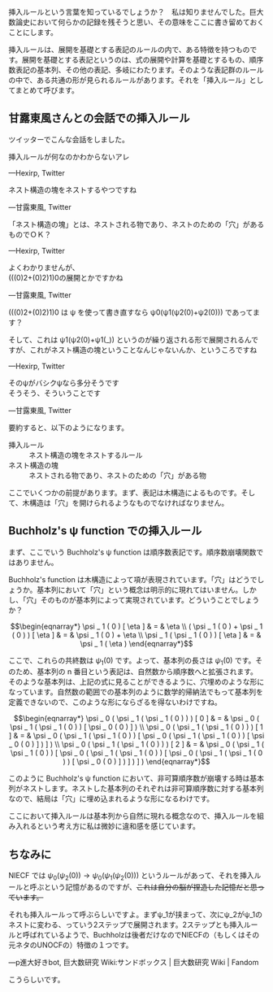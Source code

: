 挿入ルールという言葉を知っているでしょうか？　私は知りませんでした。巨大数論史において何らかの記録を残そうと思い、その意味をここに書き留めておくことにします。

挿入ルールは、展開を基礎とする表記のルールの内で、ある特徴を持つものです。展開を基礎とする表記というのは、式の展開や計算を基礎とするもの、順序数表記の基本列、その他の表記、多岐にわたります。そのような表記群のルールの中で、ある共通の形が見られるルールがあります。それを「挿入ルール」としてまとめて呼びます。

== 甘露東風さんとの会話での挿入ルール ==

ツイッターでこんな会話をしました。

<blockquote cite="https://twitter.com/hexirp_prixeh/status/1236976532184129536"><p>挿入ルールが何なのかわからないアレ</p><div class="footer">—Hexirp, <span class="cite">Twitter</span></div></blockquote>

<blockquote cite="https://twitter.com/kanrokoti/status/1236977349733699584"><p>ネスト構造の塊をネストするやつですね</p><div class="footer">—甘露東風, <span class="cite">Twitter</span></div></blockquote>

<blockquote cite="https://twitter.com/hexirp_prixeh/status/1236978033614942209"><p>「ネスト構造の塊」とは、ネストされる物であり、ネストのための「穴」があるものでＯＫ？</p><div class="footer">—Hexirp, <span class="cite">Twitter</span></div></blockquote>

<blockquote cite="https://twitter.com/kanrokoti/status/1236979447732916230"><p>よくわかりませんが、<br />(((0)2+(0)2)1)0の展開とかですかね</p><div class="footer">—甘露東風, <span class="cite">Twitter</span></div></blockquote>

<blockquote cite="https://twitter.com/hexirp_prixeh/status/1236981438022443009"><p>(((0)2+(0)2)1)0 は ψ を使って書き直すなら ψ0(ψ1(ψ2(0)+ψ2(0))) であってます？</p><p>そして、これは ψ1(ψ2(0)+ψ1(_)) というのが繰り返される形で展開されるんですが、これがネスト構造の塊ということなんじゃないんか、というころですね</p><div class="footer">—Hexirp, <span class="cite">Twitter</span></div></blockquote>

<blockquote cite="https://twitter.com/kanrokoti/status/1236982244142510080"><p>そのψがバシクψなら多分そうです<br />そうそう、そういうことです</p><div class="footer">—甘露東風, <span class="cite">Twitter</span></div></blockquote>

要約すると、以下のようになります。

; 挿入ルール
: ネスト構造の塊をネストするルール
; ネスト構造の塊
: ネストされる物であり、ネストのための「穴」がある物

ここでいくつかの前提があります。まず、表記は木構造によるものです。そして、木構造は「穴」を開けられるようなものでなければなりません。

== Buchholz's ψ function での挿入ルール ==

まず、ここでいう Buchholz's ψ function は順序数表記です。順序数崩壊関数ではありません。

Buchholz's function は木構造によって項が表現されています。「穴」はどうでしょうか。基本列において「穴」という概念は明示的に現れてはいません。しかし、「穴」そのものが基本列によって実現されています。どういうことでしょうか？

\[ \begin{eqnarray*} \psi _ 1 ( 0 ) [ \eta ] & = & \eta \\ ( \psi _ 1 ( 0 ) + \psi _ 1 ( 0 ) ) [ \eta ] & = & \psi _ 1 ( 0 ) + \eta \\ \psi _ 1 ( \psi _ 1 ( 0 ) ) [ \eta ] & = & \psi _ 1 ( \eta ) \end{eqnarray*} \]

ここで、これらの共終数は \( \psi _ 1 ( 0 ) \) です。よって、基本列の長さは \( \psi _ 1 ( 0 ) \) です。そのため、基本列の n 番目という表記は、自然数から順序数へと拡張されます。そのような基本列は、上記の式に見ることができるように、穴埋めのような形になっています。自然数の範囲での基本列のように数学的帰納法でもって基本列を定義できないので、このような形にならざるを得ないわけですね。

\[ \begin{eqnarray*} \psi _ 0 ( \psi _ 1 ( \psi _ 1 ( 0 ) ) ) [ 0 ] & = & \psi _ 0 ( \psi _ 1 ( \psi _ 1 ( 0 ) ) [ \psi _ 0 ( 0 ) ] ) \\ \psi _ 0 ( \psi _ 1 ( \psi _ 1 ( 0 ) ) ) [ 1 ] & = & \psi _ 0 ( \psi _ 1 ( \psi _ 1 ( 0 ) ) [ \psi _ 0 ( \psi _ 1 ( \psi _ 1 ( 0 ) ) [ \psi _ 0 ( 0 ) ] ) ] ) \\ \psi _ 0 ( \psi _ 1 ( \psi _ 1 ( 0 ) ) ) [ 2 ] & = & \psi _ 0 ( \psi _ 1 ( \psi _ 1 ( 0 ) ) [ \psi _ 0 ( \psi _ 1 ( \psi _ 1 ( 0 ) ) [ \psi _ 0 ( \psi _ 1 ( \psi _ 1 ( 0 ) ) [ \psi _ 0 ( 0 ) ] ) ] ) ] ) \end{eqnarray*} \]

このように Buchholz's ψ function において、非可算順序数が崩壊する時は基本列がネストします。ネストした基本列のそれぞれは非可算順序数に対する基本列なので、結局は「穴」に埋め込まれるような形になるわけです。

ここにおいて挿入ルールは基本列から自然に現れる概念なので、挿入ルールを組み入れるという考え方に私は微妙に違和感を感じています。

== ちなみに ==

NIECF では \( \psi _ 0 ( \psi _ 2 ( 0 ) ) \rightarrow \psi _ 0 ( \psi _ 1 ( \psi _ 2 ( 0 ) ) ) \) というルールがあって、それを挿入ルールと呼ぶという記憶があるのですが、<del>これは自分の脳が捏造した記憶だと思っています。</del>

<blockquote cite="https://googology.wikia.org/ja/wiki/%E5%B7%A8%E5%A4%A7%E6%95%B0%E7%A0%94%E7%A9%B6_Wiki:%E3%82%B5%E3%83%B3%E3%83%89%E3%83%9C%E3%83%83%E3%82%AF%E3%82%B9?diff=21941&oldid=21940"><p>それも挿入ルールって呼ぶらしいですよ。まずψ_1が挟まって、次にψ_2がψ_1のネストに変わる、っていう2ステップで展開されます。2ステップとも挿入ルールと呼ばれているようで、Buchholzは後者だけなのでNIECFの（もしくはその元ネタのUNOCFの）特徴の１つです。</p><div class="footer">—p進大好きbot, <span class="cite">巨大数研究 Wiki:サンドボックス | 巨大数研究 Wiki | Fandom</span></div></blockquote>

こうらしいです。

